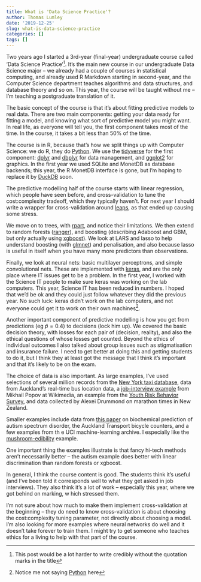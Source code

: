 ```yaml
---
title: What is 'Data Science Practice'?
author: Thomas Lumley
date: '2019-12-25'
slug: what-is-data-science-practice
categories: []
tags: []
---
```


Two years ago I started a 3rd-year (final-year) undergraduate course called 'Data Science Practice'^[This post would be a lot harder to write credibly  without the quotation marks in the title].  It's the main new course in our undergraduate Data Science major -- we already had a couple of courses in statistical computing, and already used R Markdown starting in second-year, and the Computer Science department teaches algorithms and data structures, and database theory and so on.  This year, the course will be taught without me -- I'm teaching a postgraduate translation of it. 

The basic concept of the course is that it's about fitting predictive models to real data. There are two main components: getting your data ready for fitting a model, and knowing what sort of predictive model you might want. In real life, as everyone will tell you, the first component takes most of the time. In the course, it takes a bit less than 50% of the time.

The course is in R, because that's how we split things up with Computer Science: we do R, they do [Python](https://xkcd.com/353/). We use the [tidyverse](https://www.tidyverse.org/) for the first component:  [dplyr](https://dplyr.tidyverse.org/) and [dbplyr](https://dbplyr.tidyverse.org/) for data management, and [ggplot2](https://ggplot2.tidyverse.org/) for graphics. In the first year we used SQLite and MonetDB as database backends; this year, the R MonetDB interface is gone, but I'm hoping to replace it by [DuckDB](https://www.duckdb.org/) soon.

The predictive modelling half of the course starts with linear regression, which people have seen before, and cross-validation to tune the cost:complexity tradeoff, which they typically haven't. For next year I should write a wrapper for cross-validation around [leaps](https://CRAN.R-project.org/package=leaps), as that ended up causing some stress.

We move on to trees, with [rpart](https://github.com/bethatkinson/rpart), and notice their limitations.  We then extend to random forests ([ranger](https://github.com/imbs-hl/ranger)), and boosting (describing Adaboost and GBM, but only actually using [xgboost](https://cran.r-project.org/package=xgboost)).  We look at LARS and lasso to help understand boosting (with [glmnet](https://glmnet.stanford.edu/)) and penalisation, and also because lasso is useful in itself when you have many more predictors than observations. 

Finally, we look at neural nets: basic multilayer perceptrons, and simple convolutional nets. These are implemented with [keras](https://keras.rstudio.com/), and are the only place where IT issues get to be a problem.  In the first year, I worked with the Science IT people to make sure keras was working on the lab computers.  This year, Science IT has been reduced in numbers. I hoped that we'd be ok and they could just follow whatever they did the previous year. No such luck: keras didn't work on the lab computers, and not everyone could get it to work on their own machines^[Notice me not saying [Python](https://xkcd.com/1987/) here]. 

Another important component of predictive modelling is how you get from predictions (eg $\hat p =0.4$) to decisions (lock him up).  We covered the basic decision theory, with losses for each pair of (decision, reality), and also the ethical questions of whose losses get counted.  Beyond the ethics of individual outcomes I also talked about group issues such as stigmatisation and insurance failure. I need to get better at doing this and getting students to do it, but I think they at least  got the message that I think it's important and that it's likely to be on the exam.

The choice of data is also important.  As large examples, I've used selections of several million records from the [New York taxi database](https://www1.nyc.gov/site/tlc/about/tlc-trip-record-data.page),  data from Auckland's real-time bus location data,  a [job-interview example](https://github.com/wikimedia-research/Discovery-Hiring-Analyst-2016) from Mikhail Popov at Wikimedia, an example from the [Youth Risk Behavior Survey](https://www.cdc.gov/healthyyouth/data/yrbs/index.htm), and data collected by Alexei Drummond on marathon times in New Zealand.  

Smaller examples include data from [this paper](https://journals.plos.org/ploscompbiol/article?id=10.1371/journal.pcbi.1005385) on biochemical prediction of autism spectrum disorder, the Auckland Transport bicycle counters, and a few examples from th e UCI machine-learning archive. I especially like the [mushroom-edibility](https://notstatschat.rbind.io/2019/02/01/recognising-when-you-don-t-know/) example.

One important thing the examples illustrate is that fancy hi-tech methods aren't necessarily better -- the autism example does better with linear discrimination than random forests or xgboost. 

In general, I think the course content is good.  The students think it's useful (and I've been told it corresponds well to what they get asked in job interviews). They also think it's a lot of work -- especially this year, where we got behind on marking, w hich stressed them. 

I'm not sure about how much to make them implement cross-validation at the beginning -- they do need to know cross-validation is about choosing the cost:complexity tuning parameter, not directly about choosing a model.  I'm also looking for more examples where neural networks do well and it doesn't take forever to train them. I might try to get someone who teaches ethics for a living to help with that part of the course. 
